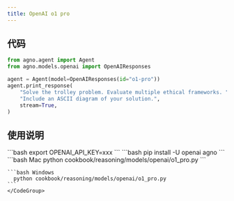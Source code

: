 ```yaml
---
title: OpenAI o1 pro
---
```

## 代码

```python cookbook/reasoning/models/openai/o1_pro.py
from agno.agent import Agent
from agno.models.openai import OpenAIResponses

agent = Agent(model=OpenAIResponses(id="o1-pro"))
agent.print_response(
    "Solve the trolley problem. Evaluate multiple ethical frameworks. "
    "Include an ASCII diagram of your solution.",
    stream=True,
)

```

## 使用说明

<Steps>
  <Snippet file="create-venv-step.mdx" />

  <Step title="设置您的 API 密钥">
    ```bash
    export OPENAI_API_KEY=xxx
    ```
  </Step>

  <Step title="安装库">
    ```bash
    pip install -U openai agno
    ```
  </Step>

  <Step title="运行智能体">
    <CodeGroup>
    ```bash Mac
      python cookbook/reasoning/models/openai/o1_pro.py
    ```

    ```bash Windows
      python cookbook/reasoning/models/openai/o1_pro.py
    ```
    </CodeGroup>
  </Step>
</Steps>